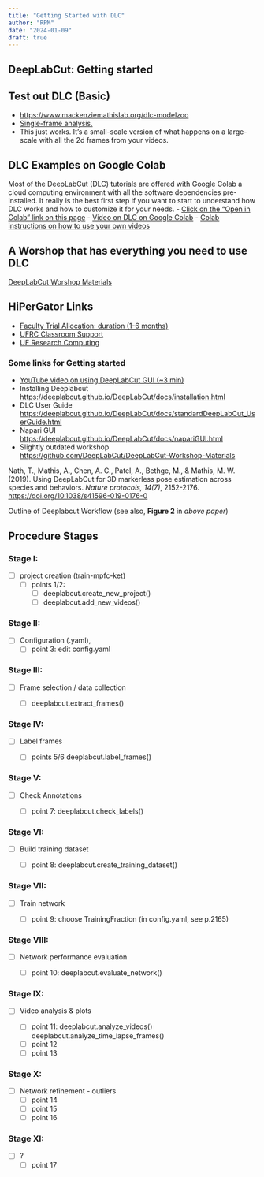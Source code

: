 ```yaml
---
title: "Getting Started with DLC"
author: "RPM"
date: "2024-01-09"
draft: true
---
```


## DeepLabCut: Getting started

## Test out DLC (Basic)

- [https://www.mackenziemathislab.org/dlc-modelzoo](https://www.mackenziemathislab.org/dlc-modelzoo)
- [Single-frame analysis.](https://huggingface.co/spaces/DeepLabCut/DeepLabCutModelZoo-SuperAnimals)
-  This just works. It's a small-scale version of what happens on a large-scale with all the 2d frames from your videos.  

## DLC Examples on Google Colab

Most of the DeepLabCut (DLC) tutorials are offered with Google Colab a cloud computing environment with all the software dependencies pre-installed. It really is the best first step if you want to start to understand how DLC works and how to customize it for your needs. 
- [Click on the "Open in Colab" link on this page](https://github.com/DeepLabCut/DeepLabCut/blob/main/examples/COLAB/COLAB_DEMO_mouse_openfield.ipynb)
- [Video on DLC on Google Colab](https://www.youtube.com/watch?v=qJGs8nxx80A)
- [Colab instructions on how to use your own videos](https://github.com/DeepLabCut/DeepLabCut/blob/main/examples/COLAB/COLAB_YOURDATA_TrainNetwork_VideoAnalysis.ipynb)

## A Worshop that has everything you need to use DLC

[DeepLabCut Worshop Materials](https://github.com/DeepLabCut/DeepLabCut-Workshop-Materials/blob/main/DLCcourse.md#the-basics-of-computing-in-python-terminal-and-overview-of-dlc)
  

## HiPerGator Links
- [Faculty Trial Allocation: duration (1-6 months)](https://gravity.rc.ufl.edu/access/request-trial-allocation/)
- [UFRC Classroom Support](https://www.rc.ufl.edu/get-support/classroom-support/teaching-support/)
- [UF Research Computing](https://help.rc.ufl.edu/doc/UFRC_Help_and_Documentation)

### Some links for Getting started

- [YouTube video on using DeepLabCut GUI (~3 min)](https://www.youtube.com/watch?v=KcXogR-p5Ak)
- Installing Deeplabcut [https://deeplabcut.github.io/DeepLabCut/docs/installation.html](https://deeplabcut.github.io/DeepLabCut/docs/installation.html)
- DLC User Guide [https://deeplabcut.github.io/DeepLabCut/docs/standardDeepLabCut_UserGuide.html](https://deeplabcut.github.io/DeepLabCut/docs/standardDeepLabCut_UserGuide.html)
- Napari GUI [https://deeplabcut.github.io/DeepLabCut/docs/napariGUI.html](https://deeplabcut.github.io/DeepLabCut/docs/napariGUI.html)
- Slightly outdated workshop [https://github.com/DeepLabCut/DeepLabCut-Workshop-Materials](https://github.com/DeepLabCut/DeepLabCut-Workshop-Materials)

Nath, T., Mathis, A., Chen, A. C., Patel, A., Bethge, M., & Mathis, M. W. (2019). Using DeepLabCut for 3D markerless pose estimation across species and behaviors. *Nature protocols, 14(7)*, 2152-2176. [https://doi.org/10.1038/s41596-019-0176-0]()  

Outline of Deeplabcut Workflow (see also, **Figure 2** in *above paper*)

## Procedure Stages

### Stage I: 
- [ ] project creation (train-mpfc-ket)
   - [ ] points 1/2: 
      - [ ] deeplabcut.create_new_project()
      - [ ] deeplabcut.add_new_videos()

### Stage II: 
- [ ] Configuration (.yaml), 
  - [ ] point 3: edit config.yaml

### Stage III: 
- [ ] Frame selection / data collection

  - [ ] deeplabcut.extract_frames()

### Stage IV: 
- [ ] Label frames 

  - [ ] points 5/6 deeplabcut.label_frames()

### Stage V: 
- [ ] Check Annotations

  - [ ] point 7: deeplabcut.check_labels()

### Stage VI: 
- [ ] Build training dataset

  - [ ] point 8: deeplabcut.create_training_dataset()

### Stage VII: 
- [ ] Train network

  - [ ] point 9: choose TrainingFraction (in config.yaml, see p.2165)

### Stage VIII: 
- [ ] Network performance evaluation

  - [ ] point 10: deeplabcut.evaluate_network()

### Stage IX: 
- [ ] Video analysis & plots

  - [ ] point 11: 
    deeplabcut.analyze_videos()  
    deeplabcut.analyze_time_lapse_frames()
  - [ ] point 12
  - [ ] point 13

### Stage X: 
- [ ] Network refinement - outliers
  - [ ] point 14
  - [ ] point 15
  - [ ] point 16

### Stage XI:
- [ ] ?
  - [ ] point 17


